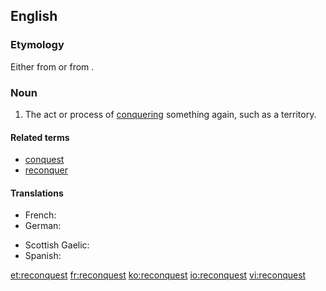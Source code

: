 ==English==

===Etymology===
Either from {{etyl|frm|en}} {{term|reconqueste|lang=frm}} or from {{prefix|re|conquest|lang=en}}.

===Noun===
{{en-noun}}

# The act or process of [[conquering]] something again, such as a territory.
#: {{usex|the '''reconquest''' of Spain|lang=en}}

====Related terms====
* [[conquest]]
* [[reconquer]]

====Translations====
{{trans-top|act or process of conquering again}}
* French: {{t+|fr|reconquête|f}}
* German: {{t+|de|Rückeroberung|f}}
{{trans-mid}}
* Scottish Gaelic: {{t|gd|ath-cheannsachadh|m}}
* Spanish: {{t+|es|reconquista|f}}
{{trans-bottom}}

[[et:reconquest]]
[[fr:reconquest]]
[[ko:reconquest]]
[[io:reconquest]]
[[vi:reconquest]]
